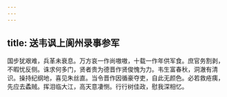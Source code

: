 ```yaml
---
---
---
```

title: 送韦讽上阆州录事参军
---




国步犹艰难，兵革未衰息。万方哀一作尚嗷嗷，十载一作年供军食。庶官务割剥，不暇忧反侧。诛求何多门，贤者贵为德晋作贤俊愧为力。韦生富春秋，洞澈有清识。操持纪纲地，喜见朱丝直。当令晋作因循豪夺吏，自此无颜色。必若救疮痍，先应去蟊贼。挥泪临大江，高天意凄恻。行行树佳政，慰我深相忆。